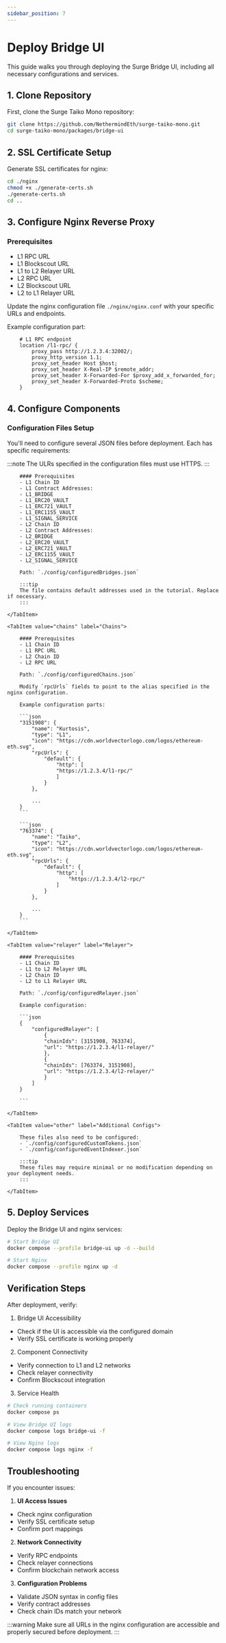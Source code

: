 ```yaml
---
sidebar_position: 7
---
```



# Deploy Bridge UI

This guide walks you through deploying the Surge Bridge UI, including all necessary configurations and services.

## 1. Clone Repository

First, clone the Surge Taiko Mono repository:

```bash
git clone https://github.com/NethermindEth/surge-taiko-mono.git
cd surge-taiko-mono/packages/bridge-ui
```

## 2. SSL Certificate Setup

Generate SSL certificates for nginx:

```bash
cd ./nginx
chmod +x ./generate-certs.sh
./generate-certs.sh
cd ..
```

## 3. Configure Nginx Reverse Proxy

### Prerequisites

- L1 RPC URL
- L1 Blockscout URL
- L1 to L2 Relayer URL
- L2 RPC URL
- L2 Blockscout URL
- L2 to L1 Relayer URL

Update the nginx configuration file `./nginx/nginx.conf` with your specific URLs and endpoints.

Example configuration part:

```nginx
    # L1 RPC endpoint
    location /l1-rpc/ {
        proxy_pass http://1.2.3.4:32002/;
        proxy_http_version 1.1;
        proxy_set_header Host $host;
        proxy_set_header X-Real-IP $remote_addr;
        proxy_set_header X-Forwarded-For $proxy_add_x_forwarded_for;
        proxy_set_header X-Forwarded-Proto $scheme;
    }

```

## 4. Configure Components

### Configuration Files Setup

You'll need to configure several JSON files before deployment. Each has specific requirements:

:::note
The ULRs specified in the configuration files must use HTTPS.
:::

<Tabs>
    <TabItem value="bridges" label="Bridges" default>

        #### Prerequisites
        - L1 Chain ID
        - L1 Contract Addresses:
        - L1_BRIDGE
        - L1_ERC20_VAULT
        - L1_ERC721_VAULT
        - L1_ERC1155_VAULT
        - L1_SIGNAL_SERVICE
        - L2 Chain ID
        - L2 Contract Addresses:
        - L2_BRIDGE
        - L2_ERC20_VAULT
        - L2_ERC721_VAULT
        - L2_ERC1155_VAULT
        - L2_SIGNAL_SERVICE

        Path: `./config/configuredBridges.json`

        :::tip
        The file contains default addresses used in the tutorial. Replace if necessary.
        :::

    </TabItem>

    <TabItem value="chains" label="Chains">

        #### Prerequisites
        - L1 Chain ID
        - L1 RPC URL
        - L2 Chain ID
        - L2 RPC URL

        Path: `./config/configuredChains.json`

        Modify `rpcUrls` fields to point to the alias specified in the nginx configuration.

        Example configuration parts:

        ```json
        "3151908": {
            "name": "Kurtosis",
            "type": "L1",
            "icon": "https://cdn.worldvectorlogo.com/logos/ethereum-eth.svg",
            "rpcUrls": {
                "default": {
                    "http": [
                    "https://1.2.3.4/l1-rpc/"
                    ]
                }
            },

            ...
        }
        ```

        ```json
        "763374": {
            "name": "Taiko",
            "type": "L2",
            "icon": "https://cdn.worldvectorlogo.com/logos/ethereum-eth.svg",
            "rpcUrls": {
                "default": {
                    "http": [
                        "https://1.2.3.4/l2-rpc/"
                    ]
                }
            },

            ...
        }
        ```

    </TabItem>

    <TabItem value="relayer" label="Relayer">

        #### Prerequisites
        - L1 Chain ID
        - L1 to L2 Relayer URL
        - L2 Chain ID
        - L2 to L1 Relayer URL

        Path: `./config/configuredRelayer.json`

        Example configuration:

        ```json
        {
            "configuredRelayer": [
                {
                "chainIds": [3151908, 763374],
                "url": "https://1.2.3.4/l1-relayer/"
                },
                {
                "chainIds": [763374, 3151908],
                "url": "https://1.2.3.4/l2-relayer/"
                }
            ]
        }

        ```

    </TabItem>

    <TabItem value="other" label="Additional Configs">

        These files also need to be configured:
        - `./config/configuredCustomTokens.json`
        - `./config/configuredEventIndexer.json`

        :::tip
        These files may require minimal or no modification depending on your deployment needs.
        :::

    </TabItem>

</Tabs>

## 5. Deploy Services

Deploy the Bridge UI and nginx services:

```bash
# Start Bridge UI
docker compose --profile bridge-ui up -d --build

# Start Nginx
docker compose --profile nginx up -d
```

## Verification Steps

After deployment, verify:

1. Bridge UI Accessibility

- Check if the UI is accessible via the configured domain
- Verify SSL certificate is working properly

2. Component Connectivity

- Verify connection to L1 and L2 networks
- Check relayer connectivity
- Confirm Blockscout integration

3. Service Health

```bash
# Check running containers
docker compose ps

# View Bridge UI logs
docker compose logs bridge-ui -f

# View Nginx logs
docker compose logs nginx -f
```

## Troubleshooting

If you encounter issues:

1. **UI Access Issues**

- Check nginx configuration
- Verify SSL certificate setup
- Confirm port mappings

2. **Network Connectivity**

- Verify RPC endpoints
- Check relayer connections
- Confirm blockchain network access

3. **Configuration Problems**

- Validate JSON syntax in config files
- Verify contract addresses
- Check chain IDs match your network

:::warning
Make sure all URLs in the nginx configuration are accessible and properly secured before deployment.
:::
